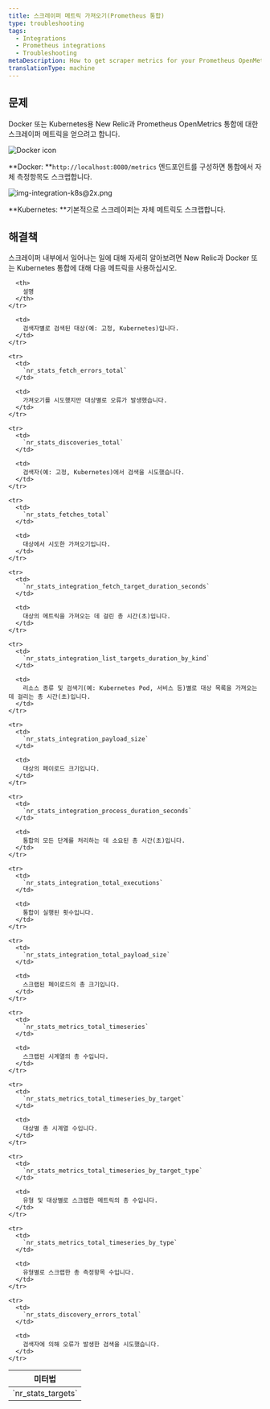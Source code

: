 ```yaml
---
title: 스크레이퍼 메트릭 가져오기(Prometheus 통합)
type: troubleshooting
tags:
  - Integrations
  - Prometheus integrations
  - Troubleshooting
metaDescription: How to get scraper metrics for your Prometheus OpenMetrics integration with New Relic for Docker or Kubernetes.
translationType: machine
---
```




## 문제

Docker 또는 Kubernetes용 New Relic과 Prometheus OpenMetrics 통합에 대한 스크레이퍼 메트릭을 얻으려고 합니다.

<img title="Docker icon" alt="Docker icon" src={osDocker}/>

**Docker: **`http://localhost:8080/metrics` 엔드포인트를 구성하면 통합에서 자체 측정항목도 스크랩합니다.

<img title="img-integration-k8s@2x.png" alt="img-integration-k8s@2x.png" src={osk8}/>

**Kubernetes: **기본적으로 스크레이퍼는 자체 메트릭도 스크랩합니다.

## 해결책

스크레이퍼 내부에서 일어나는 일에 대해 자세히 알아보려면 New Relic과 Docker 또는 Kubernetes 통합에 대해 다음 메트릭을 사용하십시오.

<table>
  <thead>
    <tr>
      <th>
        미터법
      </th>

      <th>
        설명
      </th>
    </tr>
  </thead>

  <tbody>
    <tr>
      <td>
        `nr_stats_targets`
      </td>

      <td>
        검색자별로 검색된 대상(예: 고정, Kubernetes)입니다.
      </td>
    </tr>

    <tr>
      <td>
        `nr_stats_fetch_errors_total`
      </td>

      <td>
        가져오기를 시도했지만 대상별로 오류가 발생했습니다.
      </td>
    </tr>

    <tr>
      <td>
        `nr_stats_discoveries_total`
      </td>

      <td>
        검색자(예: 고정, Kubernetes)에서 검색을 시도했습니다.
      </td>
    </tr>

    <tr>
      <td>
        `nr_stats_fetches_total`
      </td>

      <td>
        대상에서 시도한 가져오기입니다.
      </td>
    </tr>

    <tr>
      <td>
        `nr_stats_integration_fetch_target_duration_seconds`
      </td>

      <td>
        대상의 메트릭을 가져오는 데 걸린 총 시간(초)입니다.
      </td>
    </tr>

    <tr>
      <td>
        `nr_stats_integration_list_targets_duration_by_kind`
      </td>

      <td>
        리소스 종류 및 검색기(예: Kubernetes Pod, 서비스 등)별로 대상 목록을 가져오는 데 걸리는 총 시간(초)입니다.
      </td>
    </tr>

    <tr>
      <td>
        `nr_stats_integration_payload_size`
      </td>

      <td>
        대상의 페이로드 크기입니다.
      </td>
    </tr>

    <tr>
      <td>
        `nr_stats_integration_process_duration_seconds`
      </td>

      <td>
        통합의 모든 단계를 처리하는 데 소요된 총 시간(초)입니다.
      </td>
    </tr>

    <tr>
      <td>
        `nr_stats_integration_total_executions`
      </td>

      <td>
        통합이 실행된 횟수입니다.
      </td>
    </tr>

    <tr>
      <td>
        `nr_stats_integration_total_payload_size`
      </td>

      <td>
        스크랩된 페이로드의 총 크기입니다.
      </td>
    </tr>

    <tr>
      <td>
        `nr_stats_metrics_total_timeseries`
      </td>

      <td>
        스크랩된 시계열의 총 수입니다.
      </td>
    </tr>

    <tr>
      <td>
        `nr_stats_metrics_total_timeseries_by_target`
      </td>

      <td>
        대상별 총 시계열 수입니다.
      </td>
    </tr>

    <tr>
      <td>
        `nr_stats_metrics_total_timeseries_by_target_type`
      </td>

      <td>
        유형 및 대상별로 스크랩한 메트릭의 총 수입니다.
      </td>
    </tr>

    <tr>
      <td>
        `nr_stats_metrics_total_timeseries_by_type`
      </td>

      <td>
        유형별로 스크랩한 총 측정항목 수입니다.
      </td>
    </tr>

    <tr>
      <td>
        `nr_stats_discovery_errors_total`
      </td>

      <td>
        검색자에 의해 오류가 발생한 검색을 시도했습니다.
      </td>
    </tr>
  </tbody>
</table>